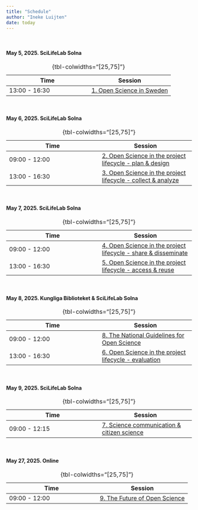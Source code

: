 ```yaml
---
title: "Schedule"
author: "Ineke Luijten"
date: today
---
```



 

<br/>

#### May 5, 2025. SciLifeLab Solna 

| Time | Session |
|------|------|
| 13:00 - 16:30 | [1. Open Science in Sweden](https://scilifelab-training.github.io/open-science/2505/Session1.html) |
: {tbl-colwidths="[25,75]"}  

<br/>

#### May 6, 2025. SciLifeLab Solna  

| Time | Session |
|------|------|
| 09:00 - 12:00 | [2. Open Science in the project lifecycle - plan & design](https://scilifelab-training.github.io/open-science/2505/Session2.html) |
| 13:00 - 16:30 | [3. Open Science in the project lifecycle - collect & analyze](https://scilifelab-training.github.io/open-science/2505/Session3.html) |
: {tbl-colwidths="[25,75]"}  

<br/>
     
#### May 7, 2025. SciLifeLab Solna    

| Time | Session |
|------|------|
| 09:00 - 12:00 | [4. Open Science in the project lifecycle - share & disseminate](https://scilifelab-training.github.io/open-science/2505/Session4.html) |
| 13:00 - 16:30 | [5. Open Science in the project lifecycle - access & reuse](https://scilifelab-training.github.io/open-science/2505/Session5.html)  |
: {tbl-colwidths="[25,75]"}

<br/>

#### May 8, 2025. Kungliga Biblioteket & SciLifeLab Solna   

| Time | Session |
|------|------|
| 09:00 - 12:00 | [8. The National Guidelines for Open Science](https://scilifelab-training.github.io/open-science/2505/Session8.html)   |
| 13:00 - 16:30 | [6. Open Science in the project lifecycle - evaluation](https://scilifelab-training.github.io/open-science/2505/Session6.html)  |
: {tbl-colwidths="[25,75]"}

<br/>

#### May 9, 2025. SciLifeLab Solna   

| Time | Session |
|------|------|
| 09:00 - 12:15 | [7. Science communication & citizen science](https://scilifelab-training.github.io/open-science/2505/Session7.html)  |
: {tbl-colwidths="[25,75]"}

<br/>

#### May 27, 2025. Online   

| Time | Session |
|------|------|
| 09:00 - 12:00 | [9. The Future of Open Science](https://scilifelab-training.github.io/open-science/2505/Session9.html)  |
: {tbl-colwidths="[25,75]"}

<br/>
